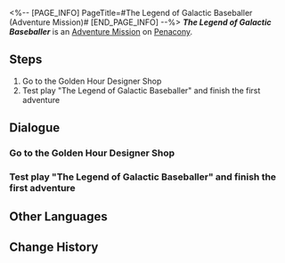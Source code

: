 <%-- [PAGE_INFO]
PageTitle=#The Legend of Galactic Baseballer (Adventure Mission)#
[END_PAGE_INFO] --%>
{{Stub|Dialogue.}}
{{Mission Infobox
|id            = 8022201
|title         = The Legend of Galactic Baseballer
|image         = <!--Mission The Legend of Galactic Baseballer (Adventure Mission).png-->
|type          = Adventure
|event_name    = 
|chapter       = 
|requirements  = [[Trailblaze Mission]] ''[[Tales from the Golden Age]]'' completed
|summary       = <!--official mission summary from Fate's Atlas-->
|characters    = Giovanni; Trailblazer
|startLocation = [[Penacony]] - [[Golden Hour]]
|world         = Penacony
|area          = Golden Hour
|prev          = 
|next          = 
|rewards       = Credit*5,000
}}
'''''The Legend of Galactic Baseballer''''' is an [[Adventure Mission]] on [[Penacony]].

==Steps==
# Go to the Golden Hour Designer Shop
# Test play "The Legend of Galactic Baseballer" and finish the first adventure

<!--
==Gameplay Notes==

--><!--
==Trial Character==

-->
==Dialogue==
{{Stub Dialogue}}
===Go to the Golden Hour Designer Shop===
{{Mission Description|type=adventure|location=Golden Hour|Giovanni has invited you to the Golden Hour. He seems to need your help with something... Just what might that be?}}
{{Dialogue Start}}
:{{tx}}
{{Dialogue End}}

===Test play "The Legend of Galactic Baseballer" and finish the first adventure===
{{Mission Description|type=adventure|location=Golden Hour|update|This was supposed to be a game designed for you, so how can you not give it a run-through? Start up "The Legend of Galactic Baseballer" and finish the initial adventure.}}
{{Dialogue Start}}
:{{tx}}
{{Dialogue End}}

==Other Languages==
{{Other Languages
|en   = The Legend of Galactic Baseballer
|zhs  = 「银河球棒侠传说」
|zht  = 「銀河球棒俠傳說」
|ja   = 「銀河打者伝説」
|ko   = 「은하 방망이 협객 전설」
|es   = La leyenda del Bate Galáctico
|fr   = La légende de la batte galactique
|ru   = Легенда о Космическом бейсболисте
|th   = ตำนานอัศวินเบสบอลแห่งกาแล็กซี
|vi   = Huyền Thoại Hiệp Sĩ Gậy Bóng Chày Ngân Hà
|de   = „Die Legende vom Galaktischen Baseballer“
|id   = "Legenda Manusia Pentung"
|pt   = A Lenda {{MC|f=da Grande Jogadora|m=do Grande Jogador}} de Beisebol da Galáxia
}}

==Change History==
{{Change History|2.2}}
